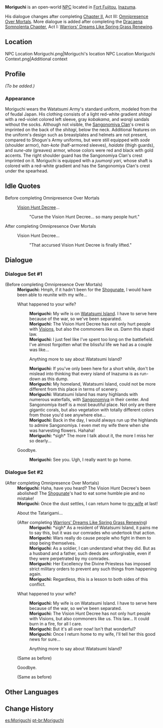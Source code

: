 {{Meta
<!-- Remove this template after adding the missing info -->
|missing_NPC_profile  = yes
}}
{{Character Infobox
|type             = Open-World NPC
|image            = NPC Moriguchi.png
|region           = Inazuma
|location         = Inazuma
|affiliation      = Watatsumi Army
|title            = Sangonomiya Samurai
|spouse           = Momoko
}}
'''Moriguchi''' {{Lang|ja=森口}} is an open-world [[NPC]] located in [[Fort Fujitou]], [[Inazuma]].

His dialogue changes after completing [[Chapter II]], Act III: [[Omnipresence Over Mortals]]. More dialogue is added after completing the [[Dracaena Somnolenta Chapter]], Act I: [[Warriors' Dreams Like Spring Grass Renewing]].

==Location==
<gallery>
NPC Location Moriguchi.png|Moriguchi's location
NPC Location Moriguchi Context.png|Additional context
</gallery>

==Profile==
<!-- detailed story/lore information goes here -->
''(To be added.)''

===Appearance===
Moriguchi wears the Watatsumi Army's standard uniform, modeled from the {{Lang|''ashigaru''|ja=足軽}} of feudal Japan. His clothing consists of a light red-white gradient ''shitagi'' with a red-violet colored left sleeve, gray ''kobakama'', and ''waraji'' sandals without the socks. Although not visible, the [[Sangonomiya Clan]]'s crest is imprinted on the back of the ''shitagi'', below the neck. Additional features on the uniform's design such as breastplates and helmets are not present, compared to Shogun's Army uniforms, but were still equipped with ''sode'' (shoulder armor), ''han-kote'' (half-armored sleeves), ''haidate'' (thigh guards), and ''sune-ate'' (greaves) armor, whose colors were red and black with gold accents. The right shoulder guard has the Sangonomiya Clan's crest imprinted on it. Moriguchi is equipped with a ''juumonji yari'', whose shaft is colored with a red-white gradient and has the Sangonomiya Clan's crest under the spearhead.

==Idle Quotes==
;Before completing Omnipresence Over Mortals
{{Dialogue Start}}
: {{DIcon|Idle}} [[Vision Hunt Decree]]...
:: {{A|VO Moriguchi 01.ogg}} "Curse the Vision Hunt Decree... so many people hurt."
{{Dialogue End}}

;After completing Omnipresence Over Mortals
{{Dialogue Start}}
: {{DIcon|Idle}} Vision Hunt Decree...
:: {{A|VO Moriguchi 02.ogg}} "That accursed Vision Hunt Decree is finally lifted."
{{Dialogue End}}

==Dialogue==
===Dialogue Set #1===
{{Dialogue Start}}
;(Before completing Omnipresence Over Mortals)
:'''Moriguchi:''' Hmph, if it hadn't been for the [[Shogunate Samurai|Shogunate]], I would have been able to reunite with my wife...
:{{DIcon}} What happened to your wife?
::'''Moriguchi:''' My wife is on [[Watatsumi Island]]. I have to serve here because of the war, so we've been separated.
::'''Moriguchi:''' The Vision Hunt Decree has not only hurt people with [[Vision]]s, but also the commoners like us. Damn this stupid law.
::'''Moriguchi:''' I just feel like I've spent too long on the battlefield. I've almost forgotten what the blissful life we had as a couple was like...
::{{DIcon}} Anything more to say about Watatsumi Island?
::'''Moriguchi:''' If you've only been here for a short while, don't be mislead into thinking that every island of Inazuma is as run-down as this dump.
::'''Moriguchi:''' My homeland, Watatsumi Island, could not be more different from this place in terms of scenery.
::'''Moriguchi:''' Watatsumi Island has many highlands with numerous waterfalls, with [[Sangonomiya Shrine|Sangonomiya]] in their center. And Sangonomiya itself is a most beautiful place. Not only are there gigantic corals, but also vegetation with totally different colors from those you'd see anywhere else...
::'''Moriguchi:''' Back in the day, I would always run up the highlands to admire Sangonomiya. I even met my wife there when she was harvesting flowers. Hahaha!
::'''Moriguchi:''' *sigh* The more I talk about it, the more I miss her so dearly...
:{{DIcon}} Goodbye.
::'''Moriguchi:''' See you. Ugh, I really want to go home.
{{Dialogue End}}

===Dialogue Set #2===
{{Dialogue Start}}
;(After completing Omnipresence Over Mortals)
:'''Moriguchi:''' Haha, have you heard? The Vision Hunt Decree's been abolished! The [[Shogunate]]'s {{sic}} had to eat some humble pie and no mistake!
:'''Moriguchi:''' Once the dust settles, I can return home to [[Momoko|my wife]] at last!
:{{DIcon}} About the Tatarigami...
:;(After completing [[Warriors' Dreams Like Spring Grass Renewing]])
::'''Moriguchi:''' <nowiki>*</nowiki>sigh<nowiki>*</nowiki> As a resident of Watatsumi Island, it pains me to say this, but it was our comrades who undertook that action.
::'''Moriguchi:''' Wars really do cause people who fight in them to stop being themselves.
::'''Moriguchi:''' As a soldier, I can understand what they did. But as a husband and a father, such deeds are unforgivable, even if they were perpetrated by my comrades.
::'''Moriguchi:''' Her Excellency the Divine Priestess has imposed strict military orders to prevent any such things from happening again.
::'''Moriguchi:''' Regardless, this is a lesson to both sides of this conflict.
:{{DIcon}} What happened to your wife?
::'''Moriguchi:''' My wife is on Watatsumi Island. I have to serve here because of the war, so we've been separated.
::'''Moriguchi:''' The Vision Hunt Decree has not only hurt people with Visions, but also commoners like us. This law... It could burn in a fire, for all I care.
::'''Moriguchi:''' But it's all over now! Isn't that wonderful?
::'''Moriguchi:''' Once I return home to my wife, I'll tell her this good news for sure...
::{{DIcon}} Anything more to say about Watatsumi Island?
:;(Same as before)
:{{DIcon}} Goodbye.
:;(Same as before)
{{Dialogue End}}

==Other Languages==
{{Other Languages
|default_hidden = 1
|en      = Moriguchi
|zhs     = 森口
|zhs_rm  = Sēnkǒu
|zht     = 森口
|zht_rm  = Sēnkǒu
|ja      = 森口
|ja_rm   = Moriguchi
|ko      = 모리구치
|es      = Moriguchi
|fr      = Moriguchi
|ru      = Моригути
|th      = Moriguchi
|vi      = Moriguchi
|de      = Moriguchi
|id      = Moriguchi
|pt      = Moriguchi
|tr      = Moriguchi
|it      = Moriguchi
}}

==Change History==
{{Change History|2.0}}
<!--
==References==
{{Reflist}}-->

[[es:Moriguchi]]
[[pt-br:Moriguchi]]